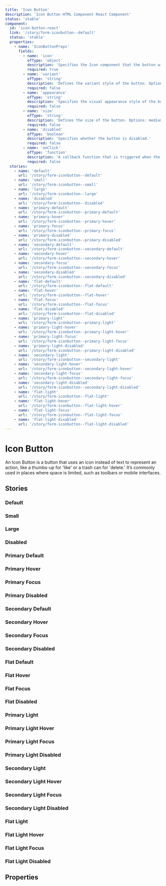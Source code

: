 ```yaml
---
title: 'Icon Button'
description: 'Icon Button HTML Component React Component'
status: 'stable'
component:
  id: 'icon-button-react'
  link: '/story/form-iconbutton--default'
  status: 'stable'
  properties:
    - name: 'IconButtonProps'
      fields:
        - name: 'icon'
          ofType: 'object'
          description: 'Specifies the Icon component that the button will accept. The value should be an object with an icon property.'
          required: true
        - name: 'variant'
          ofType: 'string'
          description: 'Defines the variant style of the button. Options: primary, secondary, flat.'
          required: false
        - name: 'appearance'
          ofType: 'string'
          description: 'Specifies the visual appearance style of the button. Options: default, dark, light.'
          required: false
        - name: 'size'
          ofType: 'string'
          description: 'Defines the size of the button. Options: medium, small, large.'
          required: false
        - name: 'disabled'
          ofType: 'boolean'
          description: 'Specifies whether the button is disabled.'
          required: false
        - name: 'onClick'
          ofType: 'function'
          description: 'A callback function that is triggered when the button is clicked.'
          required: false
  stories:
    - name: 'default'
      url: '/story/form-iconbutton--default'
    - name: 'small'
      url: '/story/form-iconbutton--small'
    - name: 'large'
      url: '/story/form-iconbutton--large'
    - name: 'disabled'
      url: '/story/form-iconbutton--disabled'
    - name: 'primary-default'
      url: '/story/form-iconbutton--primary-default'
    - name: 'primary-hover'
      url: '/story/form-iconbutton--primary-hover'
    - name: 'primary-focus'
      url: '/story/form-iconbutton--primary-focus'
    - name: 'primary-disabled'
      url: '/story/form-iconbutton--primary-disabled'
    - name: 'secondary-default'
      url: '/story/form-iconbutton--secondary-default'
    - name: 'secondary-hover'
      url: '/story/form-iconbutton--secondary-hover'
    - name: 'secondary-focus'
      url: '/story/form-iconbutton--secondary-focus'
    - name: 'secondary-disabled'
      url: '/story/form-iconbutton--secondary-disabled'
    - name: 'flat-default'
      url: '/story/form-iconbutton--flat-default'
    - name: 'flat-hover'
      url: '/story/form-iconbutton--flat-hover'
    - name: 'flat-focus'
      url: '/story/form-iconbutton--flat-focus'
    - name: 'flat-disabled'
      url: '/story/form-iconbutton--flat-disabled'
    - name: 'primary-light'
      url: '/story/form-iconbutton--primary-light'
    - name: 'primary-light-hover'
      url: '/story/form-iconbutton--primary-light-hover'
    - name: 'primary-light-focus'
      url: '/story/form-iconbutton--primary-light-focus'
    - name: 'primary-light-disabled'
      url: '/story/form-iconbutton--primary-light-disabled'
    - name: 'secondary-light'
      url: '/story/form-iconbutton--secondary-light'
    - name: 'secondary-light-hover'
      url: '/story/form-iconbutton--secondary-light-hover'
    - name: 'secondary-light-focus'
      url: '/story/form-iconbutton--secondary-light-focus'
    - name: 'secondary-light-disabled'
      url: '/story/form-iconbutton--secondary-light-disabled'
    - name: 'flat-light'
      url: '/story/form-iconbutton--flat-light'
    - name: 'flat-light-hover'
      url: '/story/form-iconbutton--flat-light-hover'
    - name: 'flat-light-focus'
      url: '/story/form-iconbutton--flat-light-focus'
    - name: 'flat-light-disabled'
      url: '/story/form-iconbutton--flat-light-disabled'
---
```


# Icon Button

An Icon Button is a button that uses an icon instead of text to represent an action, like a thumbs-up for 'like' or a trash can for 'delete.' It’s commonly used in places where space is limited, such as toolbars or mobile interfaces.

<Section current="react">
<ComponentPreview>
  <IconButton icon={{ icon: 'thumb_up' }} size="large" />
</ComponentPreview>
<FigmaPreviewButton href="https://www.figma.com/design/ZEqfpXhocdZs1K5YfsE5ws/Design-system?node-id=1386-7470&t=TDHF1QkZpdPfgn8m-4" />

## Stories

### Default

<ComponentPreview>
  <StorybookFrame componentId="icon-button-react" story="default" />
</ComponentPreview>

### Small

<ComponentPreview>
  <StorybookFrame componentId="icon-button-react" story="small" />
</ComponentPreview>

### Large

<ComponentPreview>
  <StorybookFrame componentId="icon-button-react" story="large" />
</ComponentPreview>

### Disabled

<ComponentPreview>
  <StorybookFrame componentId="icon-button-react" story="disabled" />
</ComponentPreview>

### Primary Default

<ComponentPreview>
  <StorybookFrame componentId="icon-button-react" story="primary-default" />
</ComponentPreview>

### Primary Hover

<ComponentPreview>
  <StorybookFrame componentId="icon-button-react" story="primary-hover" />
</ComponentPreview>

### Primary Focus

<ComponentPreview>
  <StorybookFrame componentId="icon-button-react" story="primary-focus" />
</ComponentPreview>

### Primary Disabled

<ComponentPreview>
  <StorybookFrame componentId="icon-button-react" story="primary-disabled" />
</ComponentPreview>

### Secondary Default

<ComponentPreview>
  <StorybookFrame componentId="icon-button-react" story="secondary-default" />
</ComponentPreview>

### Secondary Hover

<ComponentPreview>
  <StorybookFrame componentId="icon-button-react" story="secondary-hover" />
</ComponentPreview>

### Secondary Focus

<ComponentPreview>
  <StorybookFrame componentId="icon-button-react" story="secondary-focus" />
</ComponentPreview>

### Secondary Disabled

<ComponentPreview>
  <StorybookFrame componentId="icon-button-react" story="secondary-disabled" />
</ComponentPreview>

### Flat Default

<ComponentPreview>
  <StorybookFrame componentId="icon-button-react" story="flat-default" />
</ComponentPreview>

### Flat Hover

<ComponentPreview>
  <StorybookFrame componentId="icon-button-react" story="flat-hover" />
</ComponentPreview>

### Flat Focus

<ComponentPreview>
  <StorybookFrame componentId="icon-button-react" story="flat-focus" />
</ComponentPreview>

### Flat Disabled

<ComponentPreview>
  <StorybookFrame componentId="icon-button-react" story="flat-disabled" />
</ComponentPreview>

### Primary Light

<ComponentPreview>
  <StorybookFrame componentId="icon-button-react" story="primary-light" />
</ComponentPreview>

### Primary Light Hover

<ComponentPreview>
  <StorybookFrame componentId="icon-button-react" story="primary-light-hover" />
</ComponentPreview>

### Primary Light Focus

<ComponentPreview>
  <StorybookFrame componentId="icon-button-react" story="primary-light-focus" />
</ComponentPreview>

### Primary Light Disabled

<ComponentPreview>
  <StorybookFrame
    componentId="icon-button-react"
    story="primary-light-disabled"
  />
</ComponentPreview>

### Secondary Light

<ComponentPreview>
  <StorybookFrame componentId="icon-button-react" story="secondary-light" />
</ComponentPreview>

### Secondary Light Hover

<ComponentPreview>
  <StorybookFrame
    componentId="icon-button-react"
    story="secondary-light-hover"
  />
</ComponentPreview>

### Secondary Light Focus

<ComponentPreview>
  <StorybookFrame
    componentId="icon-button-react"
    story="secondary-light-focus"
  />
</ComponentPreview>

### Secondary Light Disabled

<ComponentPreview>
  <StorybookFrame
    componentId="icon-button-react"
    story="secondary-light-disabled"
  />
</ComponentPreview>

### Flat Light

<ComponentPreview>
  <StorybookFrame componentId="icon-button-react" story="flat-light" />
</ComponentPreview>

### Flat Light Hover

<ComponentPreview>
  <StorybookFrame componentId="icon-button-react" story="flat-light-hover" />
</ComponentPreview>

### Flat Light Focus

<ComponentPreview>
  <StorybookFrame componentId="icon-button-react" story="flat-light-focus" />
</ComponentPreview>

### Flat Light Disabled

<ComponentPreview>
  <StorybookFrame componentId="icon-button-react" story="flat-light-disabled" />
</ComponentPreview>

## Properties

<ComponentPropertiesTable componentId="icon-button-react" />

</Section>
